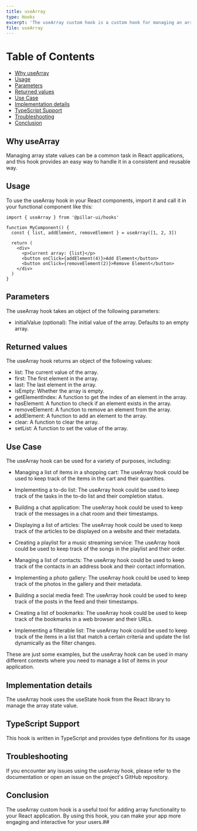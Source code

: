 ```yaml
---
title: useArray
type: Hooks
excerpt: 'The useArray custom hook is a custom hook for managing an array state value. It returns an object containing the current array value, a function to add an element to the array, a function to remove an element from the array, and a function to sort the array.'
file: useArray
---
```


# Table of Contents

- [Why useArray](#why-usearray)
- [Usage](#usage)
- [Parameters](#parameters)
- [Returned values](#returned-values)
- [Use Case](#use-case)
- [Implementation details](#implementation-details)
- [TypeScript Support](#typescript-support)
- [Troubleshooting](#troubleshooting)
- [Conclusion](#conclusion)

## Why useArray

Managing array state values can be a common task in React applications, and this hook provides an easy way to handle it in a consistent and reusable way.

## Usage

To use the useArray hook in your React components, import it and call it in your functional component like this:

```tsx title='app.tsx' showLineNumbers
import { useArray } from '@pillar-ui/hooks'

function MyComponent() {
  const { list, addElement, removeElement } = useArray([1, 2, 3])

  return (
    <div>
      <p>Current array: {list}</p>
      <button onClick={addElement(4)}>Add Element</button>
      <button onClick={removeElement(2)}>Remove Element</button>
    </div>
  )
}
```

## Parameters

The useArray hook takes an object of the following parameters:

- initialValue (optional): The initial value of the array. Defaults to an empty array.

## Returned values

The useArray hook returns an object of the following values:

- list: The current value of the array.
- first: The first element in the array.
- last: The last element in the array.
- isEmpty: Whether the array is empty.
- getElementIndex: A function to get the index of an element in the array.
- hasElement: A function to check if an element exists in the array.
- removeElement: A function to remove an element from the array.
- addElement: A function to add an element to the array.
- clear: A function to clear the array.
- setList: A function to set the value of the array.

## Use Case

The useArray hook can be used for a variety of purposes, including:

- Managing a list of items in a shopping cart: The useArray hook could be used to keep track of the items in the cart and their quantities.

- Implementing a to-do list: The useArray hook could be used to keep track of the tasks in the to-do list and their completion status.

- Building a chat application: The useArray hook could be used to keep track of the messages in a chat room and their timestamps.

- Displaying a list of articles: The useArray hook could be used to keep track of the articles to be displayed on a website and their metadata.

- Creating a playlist for a music streaming service: The useArray hook could be used to keep track of the songs in the playlist and their order.

- Managing a list of contacts: The useArray hook could be used to keep track of the contacts in an address book and their contact information.

- Implementing a photo gallery: The useArray hook could be used to keep track of the photos in the gallery and their metadata.

- Building a social media feed: The useArray hook could be used to keep track of the posts in the feed and their timestamps.

- Creating a list of bookmarks: The useArray hook could be used to keep track of the bookmarks in a web browser and their URLs.

- Implementing a filterable list: The useArray hook could be used to keep track of the items in a list that match a certain criteria and update the list dynamically as the filter changes.

These are just some examples, but the useArray hook can be used in many different contexts where you need to manage a list of items in your application.

## Implementation details

The useArray hook uses the useState hook from the React library to manage the array state value.

## TypeScript Support

This hook is written in TypeScript and provides type definitions for its usage

## Troubleshooting

If you encounter any issues using the useArray hook, please refer to the documentation or open an issue on the project's GitHub repository.

## Conclusion

The useArray custom hook is a useful tool for adding array functionality to your React application. By using this hook, you can make your app more engaging and interactive for your users.##

